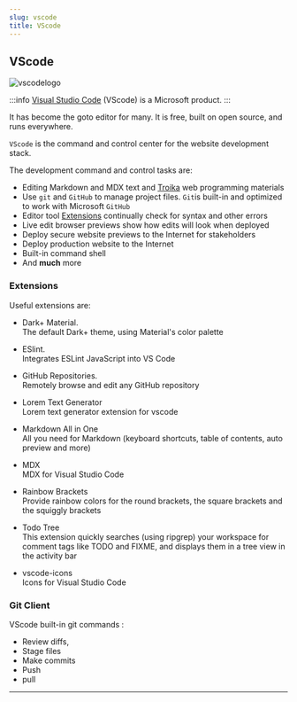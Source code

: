 ```yaml
---
slug: vscode
title: VScode
---
```


## VScode 

![vscodelogo](/img/vscodelogo.png)

:::info
[Visual Studio Code](https://code.visualstudio.com) (VScode) is a Microsoft product.
:::

It has become the goto editor for many. It is free, built on open source, and runs everywhere.

`VScode` is the command and control center for the website development stack.

The development command and control tasks are:

- Editing Markdown and MDX text and [Troika](programming#troika) web programming materials
- Use `git` and `GitHub` to manage project files. `Git`is built-in and optimized to work with Microsoft `GitHub`
- Editor tool [Extensions](#extensions) continually check for syntax and other errors
- Live edit browser previews show how edits will look when deployed
- Deploy secure website previews to the Internet for stakeholders
- Deploy production website to the Internet
- Built-in command shell
- And **much** more

### Extensions

Useful extensions are:

- Dark+ Material.  
The default Dark+ theme, using Material's color palette

- ESlint.  
Integrates ESLint JavaScript into VS Code

- GitHub Repositories.  
Remotely browse and edit any GitHub repository

- Lorem Text Generator  
Lorem text generator extension for vscode

-  Markdown All in One  
All you need for Markdown (keyboard shortcuts, table of contents, auto preview and more)

- MDX  
MDX for Visual Studio Code

- Rainbow Brackets  
Provide rainbow colors for the round brackets, the square brackets and the squiggly brackets

- Todo Tree  
This extension quickly searches (using ripgrep) your workspace for comment tags like TODO and FIXME, and displays them in a tree view in the activity bar

- vscode-icons  
Icons for Visual Studio Code

### Git Client

VScode built-in git commands :

 - Review diffs, 
 - Stage files
 - Make commits
 - Push 
 - pull 


---
